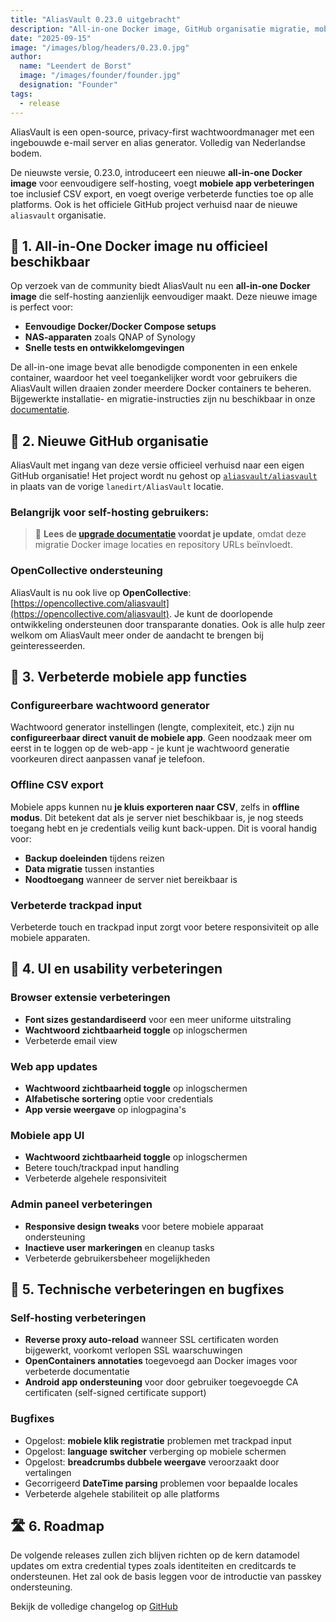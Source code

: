 ```yaml
---
title: "AliasVault 0.23.0 uitgebracht"
description: "All-in-one Docker image, GitHub organisatie migratie, mobiele verbeteringen en verbeterde UI"
date: "2025-09-15"
image: "/images/blog/headers/0.23.0.jpg"
author:
  name: "Leendert de Borst"
  image: "/images/founder/founder.jpg"
  designation: "Founder"
tags:
  - release
---
```


AliasVault is een open-source, privacy-first wachtwoordmanager met een ingebouwde e-mail server en alias generator. Volledig van Nederlandse bodem.

De nieuwste versie, 0.23.0, introduceert een nieuwe **all-in-one Docker image** voor eenvoudigere self-hosting, voegt **mobiele app verbeteringen** toe inclusief CSV export, en voegt overige verbeterde functies toe op alle platforms. Ook is het officiele GitHub project verhuisd naar de nieuwe `aliasvault` organisatie.

<ClickableImage
 src="/images/blog/releases/0.23.0.jpg"
 alt="AliasVault 0.23.0-release"
 caption="All-in-one Docker image, GitHub organisatie migratie, mobiele verbeteringen, verbeterde UI"
/>

## 🐳 1. All-in-One Docker image nu officieel beschikbaar

Op verzoek van de community biedt AliasVault nu een **all-in-one Docker image** die self-hosting aanzienlijk eenvoudiger maakt. Deze nieuwe image is perfect voor:

- **Eenvoudige Docker/Docker Compose setups**
- **NAS-apparaten** zoals QNAP of Synology
- **Snelle tests en ontwikkelomgevingen**

De all-in-one image bevat alle benodigde componenten in een enkele container, waardoor het veel toegankelijker wordt voor gebruikers die AliasVault willen draaien zonder meerdere Docker containers te beheren. Bijgewerkte installatie- en migratie-instructies zijn nu beschikbaar in onze [documentatie](https://docs.aliasvault.net/installation).

## 🏢 2. Nieuwe GitHub organisatie

AliasVault met ingang van deze versie officieel verhuisd naar een eigen GitHub organisatie! Het project wordt nu gehost op [`aliasvault/aliasvault`](https://github.com/aliasvault/aliasvault) in plaats van de vorige `lanedirt/AliasVault` locatie.

### Belangrijk voor self-hosting gebruikers:
> 🚨 **Lees de [upgrade documentatie](https://docs.aliasvault.net/installation/script/update/v0.23.0.html) voordat je update**, omdat deze migratie Docker image locaties en repository URLs beïnvloedt.

### OpenCollective ondersteuning
AliasVault is nu ook live op **OpenCollective**: [https://opencollective.com/aliasvault](https://opencollective.com/aliasvault). Je kunt de doorlopende ontwikkeling ondersteunen door transparante donaties. Ook is alle hulp zeer welkom om AliasVault meer onder de aandacht te brengen bij geinteresseerden.

## 📱 3. Verbeterde mobiele app functies

### Configureerbare wachtwoord generator
Wachtwoord generator instellingen (lengte, complexiteit, etc.) zijn nu **configureerbaar direct vanuit de mobiele app**. Geen noodzaak meer om eerst in te loggen op de web-app - je kunt je wachtwoord generatie voorkeuren direct aanpassen vanaf je telefoon.

### Offline CSV export
Mobiele apps kunnen nu **je kluis exporteren naar CSV**, zelfs in **offline modus**. Dit betekent dat als je server niet beschikbaar is, je nog steeds toegang hebt en je credentials veilig kunt back-uppen. Dit is vooral handig voor:

- **Backup doeleinden** tijdens reizen
- **Data migratie** tussen instanties
- **Noodtoegang** wanneer de server niet bereikbaar is

### Verbeterde trackpad input
Verbeterde touch en trackpad input zorgt voor betere responsiviteit op alle mobiele apparaten.

## 🎨 4. UI en usability verbeteringen

### Browser extensie verbeteringen
- **Font sizes gestandardiseerd** voor een meer uniforme uitstraling
- **Wachtwoord zichtbaarheid toggle** op inlogschermen
- Verbeterde email view

### Web app updates
- **Wachtwoord zichtbaarheid toggle** op inlogschermen
- **Alfabetische sortering** optie voor credentials
- **App versie weergave** op inlogpagina's

### Mobiele app UI
- **Wachtwoord zichtbaarheid toggle** op inlogschermen
- Betere touch/trackpad input handling
- Verbeterde algehele responsiviteit

### Admin paneel verbeteringen
- **Responsive design tweaks** voor betere mobiele apparaat ondersteuning
- **Inactieve user markeringen** en cleanup tasks
- Verbeterde gebruikersbeheer mogelijkheden

## 🔧 5. Technische verbeteringen en bugfixes

### Self-hosting verbeteringen
- **Reverse proxy auto-reload** wanneer SSL certificaten worden bijgewerkt, voorkomt verlopen SSL waarschuwingen
- **OpenContainers annotaties** toegevoegd aan Docker images voor verbeterde documentatie
- **Android app ondersteuning** voor door gebruiker toegevoegde CA certificaten (self-signed certificate support)

### Bugfixes
- Opgelost: **mobiele klik registratie** problemen met trackpad input
- Opgelost: **language switcher** verberging op mobiele schermen
- Opgelost: **breadcrumbs dubbele weergave** veroorzaakt door vertalingen
- Gecorrigeerd **DateTime parsing** problemen voor bepaalde locales
- Verbeterde algehele stabiliteit op alle platforms

## 🛣️ 6. Roadmap

De volgende releases zullen zich blijven richten op de kern datamodel updates om extra credential types zoals identiteiten en creditcards te ondersteunen. Het zal ook de basis leggen voor de introductie van passkey ondersteuning.

Bekijk de volledige changelog op [GitHub](https://github.com/aliasvault/aliasvault/compare/0.22.0...0.23.0)

<GitHubRelease version="0.23.0" />
